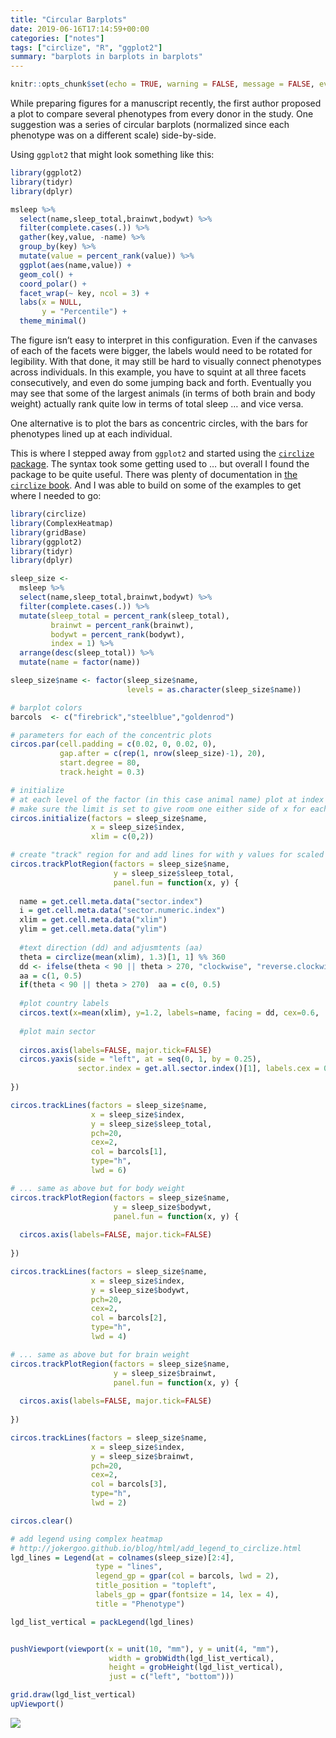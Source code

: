 ```yaml
---
title: "Circular Barplots"
date: 2019-06-16T17:14:59+00:00
categories: ["notes"]
tags: ["circlize", "R", "ggplot2"]
summary: "barplots in barplots in barplots"
---
```


```r
knitr::opts_chunk$set(echo = TRUE, warning = FALSE, message = FALSE, eval = FALSE)
```

While preparing figures for a manuscript recently, the first author proposed a plot to compare several phenotypes from every donor in the study. One suggestion was a series of circular barplots (normalized since each phenotype was on a different scale) side-by-side.

Using `ggplot2` that might look something like this:

```r
library(ggplot2)
library(tidyr)
library(dplyr)

msleep %>%
  select(name,sleep_total,brainwt,bodywt) %>%
  filter(complete.cases(.)) %>%
  gather(key,value, -name) %>%
  group_by(key) %>%
  mutate(value = percent_rank(value)) %>%
  ggplot(aes(name,value)) +
  geom_col() +
  coord_polar() +
  facet_wrap(~ key, ncol = 3) +
  labs(x = NULL,
       y = "Percentile") +
  theme_minimal()
```

The figure isn't easy to interpret in this configuration. Even if the canvases of each of the facets were bigger, the labels would need to be rotated for legibility. With that done, it may still be hard to visually connect phenotypes across individuals. In this example, you have to squint at all three facets consecutively, and even do some jumping back and forth. Eventually you may see that some of the largest animals (in terms of both brain and body weight) actually rank quite low in terms of total sleep ... and vice versa.

One alternative is to plot the bars as concentric circles, with the bars for phenotypes lined up at each individual.

This is where I stepped away from `ggplot2` and started using the [`circlize` package](https://cran.r-project.org/web/packages/circlize/index.html). The syntax took some getting used to ... but overall I found the package to be quite useful. There was plenty of documentation in [the `circlize` book](https://jokergoo.github.io/circlize_book/book/index.html). And I was able to build on some of the examples to get where I needed to go:

```r
library(circlize)
library(ComplexHeatmap)
library(gridBase)
library(ggplot2)
library(tidyr)
library(dplyr)

sleep_size <-
  msleep %>%
  select(name,sleep_total,brainwt,bodywt) %>%
  filter(complete.cases(.)) %>%
  mutate(sleep_total = percent_rank(sleep_total),
         brainwt = percent_rank(brainwt),
         bodywt = percent_rank(bodywt),
         index = 1) %>%
  arrange(desc(sleep_total)) %>%
  mutate(name = factor(name))

sleep_size$name <- factor(sleep_size$name, 
                          levels = as.character(sleep_size$name))
```

```r
# barplot colors
barcols  <- c("firebrick","steelblue","goldenrod")

# parameters for each of the concentric plots
circos.par(cell.padding = c(0.02, 0, 0.02, 0),
           gap.after = c(rep(1, nrow(sleep_size)-1), 20),
           start.degree = 80,
           track.height = 0.3)

# initialize
# at each level of the factor (in this case animal name) plot at index (x=1 for all animals)
# make sure the limit is set to give room one either side of x for each plot
circos.initialize(factors = sleep_size$name, 
                  x = sleep_size$index, 
                  xlim = c(0,2))
```

```r
# create "track" region for and add lines for with y values for scaled sleep total
circos.trackPlotRegion(factors = sleep_size$name, 
                       y = sleep_size$sleep_total, 
                       panel.fun = function(x, y) {
  
  name = get.cell.meta.data("sector.index")
  i = get.cell.meta.data("sector.numeric.index")
  xlim = get.cell.meta.data("xlim")
  ylim = get.cell.meta.data("ylim")
  
  #text direction (dd) and adjusmtents (aa)
  theta = circlize(mean(xlim), 1.3)[1, 1] %% 360
  dd <- ifelse(theta < 90 || theta > 270, "clockwise", "reverse.clockwise")
  aa = c(1, 0.5)
  if(theta < 90 || theta > 270)  aa = c(0, 0.5)
  
  #plot country labels
  circos.text(x=mean(xlim), y=1.2, labels=name, facing = dd, cex=0.6,  adj = aa)
  
  #plot main sector
  
  circos.axis(labels=FALSE, major.tick=FALSE)
  circos.yaxis(side = "left", at = seq(0, 1, by = 0.25),
               sector.index = get.all.sector.index()[1], labels.cex = 0.4, labels.niceFacing = FALSE)
  
})

circos.trackLines(factors = sleep_size$name, 
                  x = sleep_size$index, 
                  y = sleep_size$sleep_total, 
                  pch=20, 
                  cex=2, 
                  col = barcols[1],
                  type="h", 
                  lwd = 6)
```

```r
# ... same as above but for body weight
circos.trackPlotRegion(factors = sleep_size$name, 
                       y = sleep_size$bodywt, 
                       panel.fun = function(x, y) {
                         
  circos.axis(labels=FALSE, major.tick=FALSE)
                         
})

circos.trackLines(factors = sleep_size$name, 
                  x = sleep_size$index, 
                  y = sleep_size$bodywt, 
                  pch=20, 
                  cex=2, 
                  col = barcols[2],
                  type="h", 
                  lwd = 4)
```

```r
# ... same as above but for brain weight
circos.trackPlotRegion(factors = sleep_size$name, 
                       y = sleep_size$brainwt, 
                       panel.fun = function(x, y) {
                         
  circos.axis(labels=FALSE, major.tick=FALSE)
                         
})

circos.trackLines(factors = sleep_size$name, 
                  x = sleep_size$index, 
                  y = sleep_size$brainwt, 
                  pch=20, 
                  cex=2, 
                  col = barcols[3],
                  type="h", 
                  lwd = 2)
```

```r
circos.clear()
```

```r
# add legend using complex heatmap
# http://jokergoo.github.io/blog/html/add_legend_to_circlize.html
lgd_lines = Legend(at = colnames(sleep_size)[2:4],
                   type = "lines",
                   legend_gp = gpar(col = barcols, lwd = 2),
                   title_position = "topleft",
                   labels_gp = gpar(fontsize = 14, lex = 4),
                   title = "Phenotype")

lgd_list_vertical = packLegend(lgd_lines)


pushViewport(viewport(x = unit(10, "mm"), y = unit(4, "mm"),
                      width = grobWidth(lgd_list_vertical),
                      height = grobHeight(lgd_list_vertical),
                      just = c("left", "bottom")))

grid.draw(lgd_list_vertical)
upViewport()
```

![](/img/sleep_bar.png)

